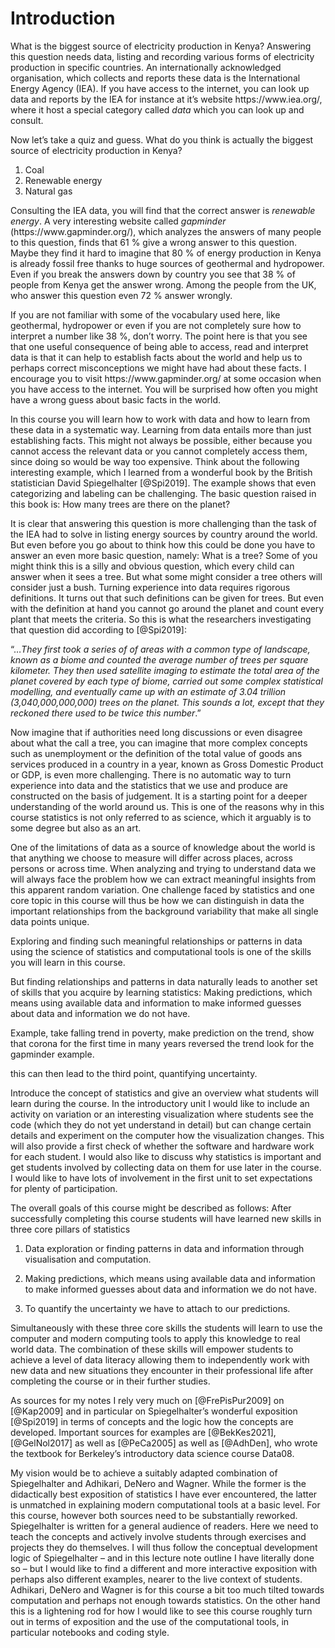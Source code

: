 # **Introduction**

What is the biggest source of electricity production in Kenya? Answering 
this question needs data, listing and recording various forms of 
electricity production in specific countries. An internationally 
acknowledged organisation, which collects and reports these data 
is the International Energy Agency (IEA). If you have access to the internet,
you can look up data and reports by the IEA for instance at it's website
https://www.iea.org/, where it host a special category called *data* which you 
can look up and consult. 

Now let's take a quiz and guess. What do you think is
actually the biggest source of electricity production in Kenya?

1. Coal
2. Renewable energy
3. Natural gas

Consulting the IEA data, you will find that the correct answer 
is *renewable energy*. A very interesting website 
called *gapminder* (https://www.gapminder.org/), which analyzes the answers of
many people to this question, finds that 61 % give a wrong answer to this
question. Maybe they find it hard to imagine that 80 % of energy production in 
Kenya is already fossil free thanks to huge 
sources of geothermal and hydropower. Even if you break the answers down by
country you see that 38 % of people from Kenya get the answer wrong. Among
the people from the UK, who answer this question even 72 % answer wrongly.

If you are not familiar with some of the vocabulary used here, like 
geothermal, hydropower or even if you are not completely sure how 
to interpret a number like 38 %, don't worry. The point here is 
that you see that one useful consequence of being able to access, read and 
interpret data is that it can help to establish facts about the world and
help us to perhaps correct misconceptions we might have had about these
facts. I encourage you to visit https://www.gapminder.org/ at some occasion 
when you have access to the internet. You will be surprised how often you
might have a wrong guess about basic facts in the world.

In this course you will learn how to work with data and how to learn from these
data in a systematic way. Learning from data entails more than just establishing
facts. This might not always be possible, either because you cannot access the
relevant data or you cannot completely access them, since doing so would be
way too expensive. Think about the following interesting 
example, which I learned from a wonderful book by the British 
statistician David Spiegelhalter [@Spi2019]. The example shows that even
categorizing and labeling can be challenging. The basic question raised in 
this book is: How many trees are there on the planet?

It is clear that answering this question is more challenging than the task of 
the IEA had to solve in listing energy sources by country around the world. 
But even before you go about to think how this could be done you have to answer
an even more basic question, namely: What is a tree? Some of you might think
this is a silly and obvious question, which every child can answer when it sees
a tree. But what some might consider a tree others will consider just a bush. 
Turning experience into data requires rigorous definitions. It turns out 
that such definitions can be given for trees. But even with the definition at
hand you cannot go around the planet and count every plant that meets the
criteria. So this is what the researchers investigating that question 
did according to [@Spi2019]: 

"...*They first took a series of of areas 
with a common type of landscape, known as a biome and counted the average 
number of trees per square kilometer. They then used satellite imaging to
estimate the total area of the planet covered by each type of biome, 
carried out some complex statistical modelling, and eventually came up with
an estimate of 3.04 trillion (3,040,000,000,000) trees on the planet. This
sounds a lot, except that they reckoned there used to be twice this
number*."

Now imagine that if authorities need long discussions or even disagree 
about what the call a tree, you can imagine that more complex concepts
such as unemployment or the definition of the total value of goods ans services 
produced in a country in a year, known as Gross Domestic Product or GDP, is
even more challenging. There is no automatic way to turn experience into data
and the statistics that we use and produce are constructed on the basis of
judgement. It is a starting point for a deeper understanding of the world 
around us. This is one of the reasons why in this course statistics is
not only referred to as science, which it arguably is to some degree but also
as an art.

One of the limitations of data as a source of knowledge about the world is
that anything we choose to measure will differ across places, across persons
or across time. When analyzing and trying to understand data we will always
face the problem how we can extract meaningful insights from this
apparent random variation. One challenge faced by statistics and one
core topic in this course will thus be how we can distinguish in data the
important relationships from the background variability that make all single
data points unique. 

Exploring and finding such meaningful relationships or patterns 
in data using the
science of statistics and computational tools is one of the skills you will
learn in this course.

But finding relationships and patterns in data naturally 
leads to another set of skills that you acquire by learning 
statistics: Making predictions, which means using available data and information to make informed guesses about data and information we do not have.

Example, take falling trend in poverty, make prediction
on the trend, show that corona for the first time in many years reversed the
trend look for the gapminder example.

this can then lead to the third point, quantifying uncertainty.


Introduce the concept of statistics and give an overview what students will learn during the course. In the introductory unit I would like to include an activity on variation or an interesting visualization where students see the code (which they do not yet understand in detail) but can change certain details and experiment on the computer how the visualization changes. This will also provide a first check of whether the software and hardware work for each student. I would also like to discuss why statistics is important and get students involved by collecting data on them for use later in the course. I would like to have lots of involvement in the first unit to set expectations for plenty of participation.

The overall goals of this course might be described as follows: After successfully completing this course students will have learned new skills in three core pillars of statistics

1.  Data exploration or finding patterns in data and information through visualisation and computation.

2.  Making predictions, which means using available data and information to make informed guesses about data and information we do not have.

3.  To quantify the uncertainty we have to attach to our predictions.

Simultaneously with these three core skills the students will learn to use the computer and modern computing tools to apply this knowledge to real world data. The combination of these skills will empower students to achieve a level of data literacy allowing them to independently work with new data and new situations they encounter in their professional life after completing the course or in their further studies.

As sources for my notes I rely very much on [@FrePisPur2009] on [@Kap2009] and in particular on Spiegelhalter's wonderful exposition [@Spi2019] in terms of concepts and the logic how the concepts are developed. Important sources for examples are \[@BekKes2021\], \[@GelNol2017\] as well as [@PeCa2005] as well as [@AdhDen], who wrote the textbook for Berkeley's introductory data science course Data08.

My vision would be to achieve a suitably adapted combination of Spiegelhalter and Adhikari, DeNero and Wagner. While the former is the didactically best exposition of statistics I have ever encountered, the latter is unmatched in explaining modern computational tools at a basic level. For this course, however both sources need to be substantially reworked. Spiegelhalter is written for a general audience of readers. Here we need to teach the concepts and actively involve students through exercises and projects they do themselves. I will thus follow the conceptual development logic of Spiegelhalter -- and in this lecture note outline I have literally done so -- but I would like to find a different and more interactive exposition with perhaps also different examples, nearer to the live context of students. Adhikari, DeNero and Wagner is for this course a bit too much tilted towards computation and perhaps not enough towards statistics. On the other hand this is a lightening rod for how I would like to see this course roughly turn out in terms of exposition and the use of the computational tools, in particular notebooks and coding style.

